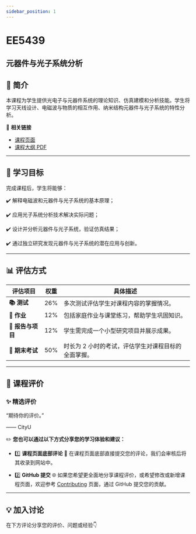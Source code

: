 ```yaml
---
sidebar_position: 1
---
```


# EE5439
## 元器件与光子系统分析

## **📘 简介**
本课程为学生提供光电子与元器件系统的理论知识、仿真建模和分析技能。学生将学习天线设计、电磁波与物质的相互作用、纳米结构元器件与光子系统的特性分析。

🔗 **相关链接**
- [课程页面](https://www.cityu.edu.hk/catalogue/pg/202425/course/EE5439.htm)
- [课程大纲 PDF](https://www.cityu.edu.hk/catalogue/pg/202425/course/EE5439.pdf)

---

## **🎯 学习目标**

完成课程后，学生将能够：

✔️ 解释电磁波和元器件与光子系统的基本原理；

✔️ 应用光子系统分析技术解决实际问题；

✔️ 设计并分析元器件与光子系统，验证仿真结果；

✔️ 通过独立研究发现元器件与光子系统的潜在应用与创新。

---

## **📊 评估方式**

| **评估项目**          | **权重** | **具体描述**                                                                                       |
|----------------------|---------|---------------------------------------------------------------------------------------------------|
| **📚 测试**            | 26%     | 多次测试评估学生对课程内容的掌握情况。                                                             |
| **📝 作业**           | 12%     | 包括家庭作业与课堂练习，帮助学生巩固知识。                                                         |
| **📝 报告与项目**      | 12%     | 学生需完成一个小型研究项目并展示成果。                                                             |
| **📖 期末考试**       | 50%     | 时长为 2 小时的考试，评估学生对课程目标的全面掌握。                                                |

---

## **💬 课程评价**

### ✨ **精选评价**
<div className={commentStyles.commentBox}>
    <p className={commentStyles.commentText}>
        “期待你的评价。”
    </p>
    <p className={commentStyles.commentAuthor}>—— CityU</p>
</div>

✏️ **您也可以通过以下方式分享您的学习体验和建议：**

- 1️⃣ **课程页面底部评论**
💬 在课程页面底部直接提交您的评论，我们会审核后将其收录到网站中。

- 2️⃣ **GitHub 提交**
🌐 如果您希望更全面地分享课程评价，或希望修改或新增课程页面，欢迎参考 [Contributing](https://penjc.github.io/CityU/contributing) 页面，通过 GitHub 提交您的贡献。

---

## **💡 加入讨论**

在下方评论分享您的评价、问题或经验👇
<Utterances />
